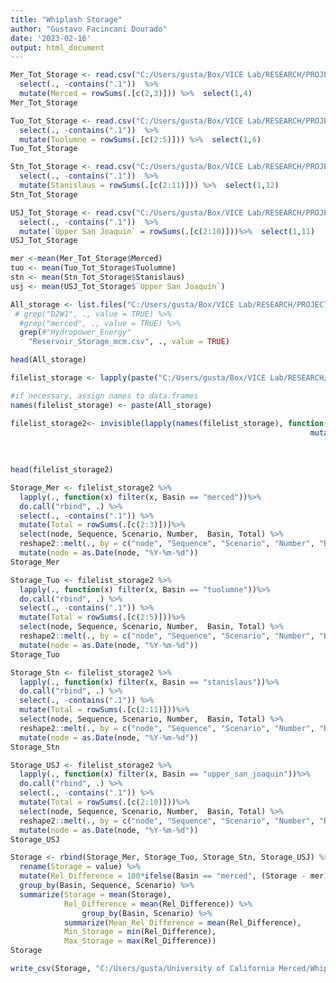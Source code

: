 ---
title: "Whiplash Storage"
author: "Gustavo Facincani Dourado"
date: '2023-02-16'
output: html_document
---

```{r}
Mer_Tot_Storage <- read.csv("C:/Users/gusta/Box/VICE Lab/RESEARCH/PROJECTS/CERC-WET/Task7_San_Joaquin_Model/pywr_models/results/Energy Prices - 2023-02-07/merced/historical/Livneh/Reservoir_Storage_mcm.csv")[-c(1,2),] %>%
  select(., -contains(".1"))  %>%
  mutate(Merced = rowSums(.[c(2,3)])) %>%  select(1,4)
Mer_Tot_Storage

Tuo_Tot_Storage <- read.csv("C:/Users/gusta/Box/VICE Lab/RESEARCH/PROJECTS/CERC-WET/Task7_San_Joaquin_Model/pywr_models/results/Energy Prices - 2023-02-07/tuolumne/historical/Livneh/Reservoir_Storage_mcm.csv")[-c(1,2),] %>%
  select(., -contains(".1"))  %>%
  mutate(Tuolumne = rowSums(.[c(2:5)])) %>%  select(1,6)
Tuo_Tot_Storage

Stn_Tot_Storage <- read.csv("C:/Users/gusta/Box/VICE Lab/RESEARCH/PROJECTS/CERC-WET/Task7_San_Joaquin_Model/pywr_models/results/Energy Prices - 2023-02-07/stanislaus/historical/Livneh/Reservoir_Storage_mcm.csv")[-c(1,2),] %>%
  select(., -contains(".1"))  %>%
  mutate(Stanislaus = rowSums(.[c(2:11)])) %>%  select(1,12)
Stn_Tot_Storage

USJ_Tot_Storage <- read.csv("C:/Users/gusta/Box/VICE Lab/RESEARCH/PROJECTS/CERC-WET/Task7_San_Joaquin_Model/pywr_models/results/Energy Prices - 2023-02-07/upper_san_joaquin/historical/Livneh/Reservoir_Storage_mcm.csv")[-c(1,2),] %>%
  select(., -contains(".1"))  %>%
  mutate(`Upper San Joaquin` = rowSums(.[c(2:10)]))%>%  select(1,11)
USJ_Tot_Storage
```



```{r}
mer <-mean(Mer_Tot_Storage$Merced)
tuo <- mean(Tuo_Tot_Storage$Tuolumne)
stn <- mean(Stn_Tot_Storage$Stanislaus)
usj <- mean(USJ_Tot_Storage$`Upper San Joaquin`) 

```


```{r}
All_storage <- list.files("C:/Users/gusta/Box/VICE Lab/RESEARCH/PROJECTS/CERC-WET/Task7_San_Joaquin_Model/pywr_models/results/Whiplash - 2023-02-07/", recursive=TRUE) %>%
 # grep("D2W1", ., value = TRUE) %>%
  #grep("merced", ., value = TRUE) %>%
  grep(#"Hydropower_Energy"
    "Reservoir_Storage_mcm.csv", ., value = TRUE)

head(All_storage)
```

```{r}
filelist_storage <- lapply(paste("C:/Users/gusta/Box/VICE Lab/RESEARCH/PROJECTS/CERC-WET/Task7_San_Joaquin_Model/pywr_models/results/Whiplash - 2023-02-07/",All_storage,sep=""), read.csv)

#if necessary, assign names to data.frames
names(filelist_storage) <- paste(All_storage)
```


```{r}
filelist_storage2<- invisible(lapply(names(filelist_storage), function(x) assign(x,filelist_storage[[x]][-c(1,2),]%>% 
                                                                   mutate(Sequence = substr(str_split(names(filelist_storage[x]), "/")[[1]][3], 1,5), 
                                                                          Scenario = substr(str_split(names(filelist_storage[x]), "/")[[1]][3], 11,14),
                                                                          Number = substr(str_split(names(filelist_storage[x]), "/")[[1]][3], 16,20),
                                                                          Basin = str_split(names(filelist_storage[x]),"/")[[1]][1]),envir=.GlobalEnv))) 
head(filelist_storage2)

```

```{r}
Storage_Mer <- filelist_storage2 %>%
  lapply(., function(x) filter(x, Basin == "merced"))%>%
  do.call("rbind", .) %>%
  select(., -contains(".1")) %>%
  mutate(Total = rowSums(.[c(2:3)]))%>%
  select(node, Sequence, Scenario, Number,  Basin, Total) %>%
  reshape2::melt(., by = c("node", "Sequence", "Scenario", "Number", "Basin")) %>%
  mutate(node = as.Date(node, "%Y-%m-%d"))
Storage_Mer

Storage_Tuo <- filelist_storage2 %>%
  lapply(., function(x) filter(x, Basin == "tuolumne"))%>%
  do.call("rbind", .) %>%
  select(., -contains(".1")) %>%
  mutate(Total = rowSums(.[c(2:5)]))%>%
  select(node, Sequence, Scenario, Number,  Basin, Total) %>%
  reshape2::melt(., by = c("node", "Sequence", "Scenario", "Number", "Basin")) %>%
  mutate(node = as.Date(node, "%Y-%m-%d"))
Storage_Tuo

Storage_Stn <- filelist_storage2 %>%
  lapply(., function(x) filter(x, Basin == "stanislaus"))%>%
  do.call("rbind", .) %>%
  select(., -contains(".1")) %>%
  mutate(Total = rowSums(.[c(2:11)]))%>%
  select(node, Sequence, Scenario, Number,  Basin, Total) %>%
  reshape2::melt(., by = c("node", "Sequence", "Scenario", "Number", "Basin")) %>%
  mutate(node = as.Date(node, "%Y-%m-%d"))
Storage_Stn

Storage_USJ <- filelist_storage2 %>%
  lapply(., function(x) filter(x, Basin == "upper_san_joaquin"))%>%
  do.call("rbind", .) %>%
  select(., -contains(".1")) %>%
  mutate(Total = rowSums(.[c(2:10)]))%>%
  select(node, Sequence, Scenario, Number,  Basin, Total) %>%
  reshape2::melt(., by = c("node", "Sequence", "Scenario", "Number", "Basin")) %>%
  mutate(node = as.Date(node, "%Y-%m-%d"))
Storage_USJ
```

```{r}
Storage <- rbind(Storage_Mer, Storage_Tuo, Storage_Stn, Storage_USJ) %>%
  rename(Storage = value) %>%
  mutate(Rel_Difference = 100*ifelse(Basin == "merced", (Storage - mer)/mer, ifelse(Basin == "stanislaus", (Storage - stn)/stn, ifelse(Basin == "tuolumne", (Storage - tuo)/tuo, (Storage - usj)/usj)))) %>%
  group_by(Basin, Sequence, Scenario) %>%
  summarize(Storage = mean(Storage),
            Rel_Difference = mean(Rel_Difference)) %>%
                group_by(Basin, Scenario) %>%
            summarize(Mean_Rel_Difference = mean(Rel_Difference),
            Min_Storage = min(Rel_Difference),
            Max_Storage = max(Rel_Difference))
Storage

```
```{r}
write_csv(Storage, "C:/Users/gusta/University of California Merced/WhiplashTotal_Storage.csv")


```
